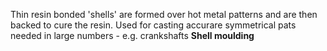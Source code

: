 Thin resin bonded 'shells' are formed over hot metal patterns and are then backed to cure the resin. Used for casting accurare symmetrical pats needed in large numbers - e.g. crankshafts '''Shell moulding'''